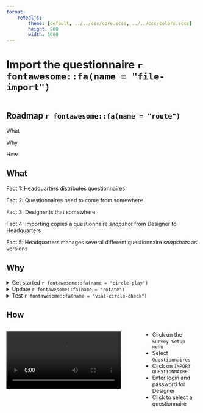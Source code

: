 ```yaml
---
format: 
    revealjs: 
        theme: [default, ../../css/core.scss, ../../css/colors.scss]
        height: 900
        width: 1600
---
```


# Import the questionnaire `r fontawesome::fa(name = "file-import")` {background-color=var(--suso)}

```r

```

## Roadmap `r fontawesome::fa(name = "route")` {.suso}

::: {.box .box-s}
What
:::

::: {.box .box-s}
Why
:::

::: {.box .box-s}
How
:::

## What {.suso}

:::: {.incremental}

::: {.box .box-s}
[Fact 1:]{.big}
Headquarters distributes questionnaires
:::

::: {.box .box-s}
[Fact 2:]{.big}
Questionnaires need to come from somewhere
:::

::: {.box .box-s}
[Fact 3:]{.big}
Designer is that somewhere
:::

::: {.box .box-s}
[Fact 4:]{.big}
Importing copies a questionnaire _snapshot_ from Designer to Headquarters
:::

::: {.box .box-s}
[Fact 5:]{.big}
Headquarters manages several different questionnaire _snapshots_ as versions
:::

::::

## Why {.suso}

::: {.box .box-s}

<details>
    <summary>[Get started `r fontawesome::fa(name = "circle-play")`]{.big} </summary>

During initial server, must import questionnaire before assignments can be made.

</details>

:::


::: {.box .box-s}

<details>
    <summary>[Update `r fontawesome::fa(name = "rotate")`]{.big}</summary>

When changes happen to the questionnaire, must import changes from Designer to Headquarters (e.g., add questions, correct conditions, etc.)

</details>


:::

::: {.box .box-s}

<details>
    <summary>[Test `r fontawesome::fa(name = "vial-circle-check")`]{.big}</summary>

When developing, may want to import to test (e.g., see how works on Interviewer, distribute tests to tablets, etc.)

</details>

:::

## How {.suso}

:::: {.columns}

::: {.column width="70%"}

![](assets/import_questionnaire.mp4){fig-align="center"}

:::

::: {.column width="30%"}

- Click on the `Survey Setup menu`
- Select `Questionnaires`
- Click on `IMPORT QUESTIONNAIRE`
- Enter login and password for Designer
- Click to select a questionnaire

:::

::::

